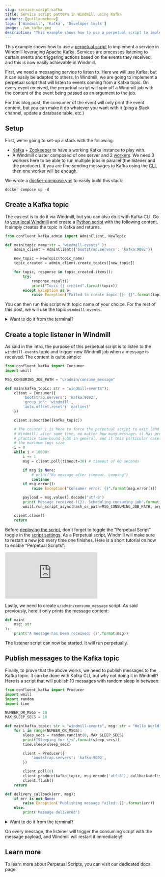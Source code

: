 ```yaml
---
slug: service-script-kafka
title: Service script pattern in Windmill using Kafka
authors: [guillaumebouv]
tags: ['Windmill', 'Kafka', 'Developer tools']
image: ./wm_kafka.png
description: "This example shows how to use a perpetual script to implement a service in Windmill leveraging Kafka."
---
```


This example shows how to use a [perpetual script](/docs/script_editor/perpetual_scripts) to implement a service in Windmill leveraging [Apache Kafka](https://kafka.apache.org/). Services are processes listening to certain events and triggering actions based on the events they received, and this is now easily achievable in Windmill.

First, we need a messaging service to listen to. Here we will use Kafka, but it can easily be adapted to others. In Windmill, we are going to implement a perpetual script that will listen to events coming from a Kafka topic. On every event received, the perpetual script will spin off a Windmill job with the content of the event being passed as an argument to the job.

For this blog post, the consumer of the event will only print the event content, but you can make it do whatever you want with it (ping a Slack channel, update a database table, etc.)

## Setup

First, we're going to set-up a stack with the following:
- [Kafka](https://kafka.apache.org/) + [Zookeeper](https://zookeeper.apache.org/) to have a working Kafka instance to play with.
- A Windmill cluster composed of one server and 2 [workers](/docs/core_concepts/worker_groups). We need 3 workers here to be able to run multiple jobs in parallel (the listener and the producer). If you are fine sending messages to Kafka using the [CLI](/docs/advanced/cli), then one worker will be enough.

We wrote a [docker-compose.yml](https://github.com/windmill-labs/windmill/blob/main/examples/deploy/kafka-job-adapter/docker-compose.yml) to easily build this stack:
```
docker compose up -d
```

## Create a Kafka topic

The easiest is to do it via Windmill, but you can also do it with Kafka CLI. Go to [your local Windmill](http://localhost:8000) and create a [Python script](/docs/getting_started/scripts_quickstart/python) with the following content. It simply creates the topic in Kafka and returns.

```python
from confluent_kafka.admin import AdminClient, NewTopic

def main(topic_name:str = "windmill-events" ):
    admin_client = AdminClient({'bootstrap.servers': 'kafka:9092'})

    new_topic = NewTopic(topic_name)
    topic_created = admin_client.create_topics([new_topic])

    for topic, response in topic_created.items():
        try:
            response.result()
            print("Topic {} created".format(topic))
        except Exception as e:
            raise Exception("Failed to create topic {}: {}".format(topic, e))
```

You can then run this script with topic name of your choice. For the rest of this post, we will use the topic `windmill-events`.

<details>
<summary>Want to do it from the terminal?</summary>
Run the following command to create the topic from within the Kafka container:

```bash
docker exec -it $KAFKA_CONTAINER_ID kafka-topics.sh --create --topic windmill-events --bootstrap-server localhost:9092
```

</details>

## Create a topic listener in Windmill

As said in the intro, the purpose of this perpetual script is to listen to the `windmill-events` topic and trigger new Windmill job when a message is received. The content is quite simple:

```python
from confluent_kafka import Consumer
import wmill

MSG_CONSUMING_JOB_PATH = "u/admin/consume_message"

def main(kafka_topic: str = "windmill-events"):
    client = Consumer({
        'bootstrap.servers': 'kafka:9092',
        'group.id': 'windmill',
        'auto.offset.reset': 'earliest'
    })

    client.subscribe([kafka_topic])

    # The counter i is here to force the perpetual script to exit (and be auto-restarted by 
    # Windmill) after some time, no matter how many messages it has processed. It's a good 
    # practice time-bound jobs in general, and it this particular case it will avoid hitting
    # the maximum logs size
    i = 0
    while i < 10000:
        i += 1
        msg = client.poll(timeout=30) # timeout of 60 seconds

        if msg is None:
            # print("No message after timeout. Looping")
            continue
        if msg.error():
            raise Exception("Consumer error: {}".format(msg.error()))

        payload = msg.value().decode('utf-8')
        print('Message received ({}). Scheduling consuming job'.format(payload))
        wmill.run_script_async(hash_or_path=MSG_CONSUMING_JOB_PATH, args={"msg": payload})

    client.close()
    return 
```

Before [deploying the script](/docs/core_concepts/draft_and_deploy), don't forget to toggle the "Perpetual Script" toggle in the [script settings](/docs/script_editor/settings). As a Perpetual script, Windmill will make sure to restart a new job every time one finishes. Here is a short tutorial on how to enable "Perpetual Scripts":

<iframe
	style={{ aspectRatio: '16/9' }}
	src="https://www.youtube.com/embed/5uw3JWiIFp0?vq=hd1080"
	title="Perpetual Scripts"
	frameBorder="0"
	allow="accelerometer; autoplay; clipboard-write; encrypted-media; gyroscope; picture-in-picture; web-share"
	allowFullScreen
	className="border-2 rounded-xl object-cover w-full dark:border-gray-800"
></iframe>

<br/>

Lastly, we need to create `u/admin/consume_message` script. As said previously, here it only prints the message content:

```python
def main(
    msg: str
):
    print("A message has been received: {}".format(msg))
```

The listener script can now be started. It will run perpetually.

## Publish messages to the Kafka topic

Finally, to prove that the above works, we need to publish messages to the Kafka topic. It can be done with Kafka CLI, but why not doing it in Windmill? Here is a script that will publish 10 messages with random sleep in between:

```python
from confluent_kafka import Producer
import wmill
import random
import time

NUMBER_OR_MSGS = 10
MAX_SLEEP_SECS = 10

def main(kafka_topic: str = "windmill-events", msg: str = "Hello World!"):
    for i in range(NUMBER_OR_MSGS):
        sleep_secs = random.randint(0, MAX_SLEEP_SECS)
        print("Sleeping for {}s".format(sleep_secs))
        time.sleep(sleep_secs)

        client = Producer({
            'bootstrap.servers': 'kafka:9092',
        })

        client.poll(0)
        client.produce(kafka_topic, msg.encode('utf-8'), callback=delivery_callback)
        client.flush()
    return

def delivery_callback(err, msg):
    if err is not None:
        raise Exception('Publishing message failed: {}'.format(err))
    else:
        print('Message delivered')
```

<details>
<summary>Want to do it from the terminal?</summary>
Run the following log into the Kafka container and run the `kafka-console-producer.sh` helper:

```bash
docker exec -it $KAFKA_CONTAINER_ID kafka-console-producer.sh --topic windmill-events --bootstrap-server localhost:9092
```

One line is one message sent to the topic.
</details>

On every message, the listener will trigger the consuming script with the message payload, and Windmill will restart it immediately!

## Learn more

To learn more about Perpetual Scripts, you can visit our dedicated docs page:

<div class="grid grid-cols-2 gap-6 mb-4">
	<DocCard
		title="Running Services with Perpetual Scripts"
		description="Perpetual scripts restart upon ending unless canceled."
		href="/blog/service-script-kafka"
	/>
</div>